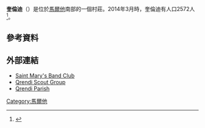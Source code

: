 '''奎倫迪'''（{{lang-mt|Il-Qrendi}}）是位於[[馬爾他|馬爾他]]南部的一個村莊。2014年3月時，奎倫迪有人口2572人<ref>{{cite web|title=Estimated Population by Locality 31st March, 2014|url=https://secure2.gov.mt/localgovernment/file.aspx?f=7810|publisher=[[Government_of_Malta|Government of Malta]]|archiveurl=https://www.webcitation.org/6ZSEwl5UZ?url=https://secure2.gov.mt/localgovernment/file.aspx?f=7810|archivedate=2015年6月21日|date=16 May 2014|deadurl=yes|access-date=2015年10月8日}}</ref>。
==參考資料==
{{Reflist}}
==外部連結==
{{Commonscat|Qrendi|奎倫迪}}
* [http://www.santamariaqrendi.com Saint Mary's Band Club] {{Wayback|url=http://www.santamariaqrendi.com/ |date=20200209204226 }}
* [https://web.archive.org/web/20090820050608/http://www.qrendiscouts.org/ Qrendi Scout Group]
* [http://www.parroccaqrendi.org Qrendi Parish] {{Wayback|url=http://www.parroccaqrendi.org/ |date=20210303011301 }}
[[Category:馬爾他|Category:馬爾他]]